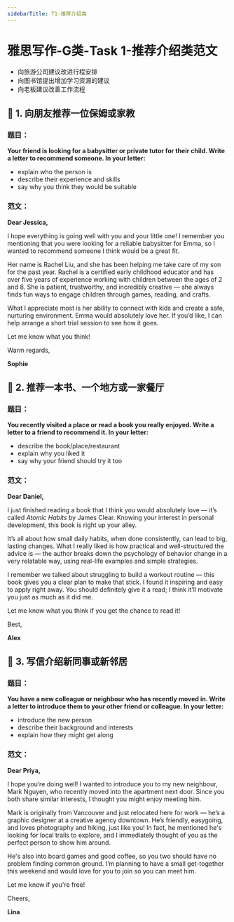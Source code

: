 ```yaml
---
sidebarTitle: T1-推荐介绍类
---
```


# 雅思写作-G类-Task 1-推荐介绍类范文

- 向旅游公司建议改进行程安排
- 向图书馆提出增加学习资源的建议
- 向老板建议改善工作流程

## 📌 1. 向朋友推荐一位保姆或家教

### 题目：

**Your friend is looking for a babysitter or private tutor for their child. Write a letter to recommend someone. In your letter:**

* explain who the person is
* describe their experience and skills
* say why you think they would be suitable

### 范文：

**Dear Jessica,**

I hope everything is going well with you and your little one! I remember you mentioning that you were looking for a reliable babysitter for Emma, so I wanted to recommend someone I think would be a great fit.

Her name is Rachel Liu, and she has been helping me take care of my son for the past year. Rachel is a certified early childhood educator and has over five years of experience working with children between the ages of 2 and 8. She is patient, trustworthy, and incredibly creative — she always finds fun ways to engage children through games, reading, and crafts.

What I appreciate most is her ability to connect with kids and create a safe, nurturing environment. Emma would absolutely love her. If you’d like, I can help arrange a short trial session to see how it goes.

Let me know what you think!

Warm regards,

**Sophie**

## 📌 2. 推荐一本书、一个地方或一家餐厅

### 题目：

**You recently visited a place or read a book you really enjoyed. Write a letter to a friend to recommend it. In your letter:**

* describe the book/place/restaurant
* explain why you liked it
* say why your friend should try it too

### 范文：

**Dear Daniel,**

I just finished reading a book that I think you would absolutely love — it’s called *Atomic Habits* by James Clear. Knowing your interest in personal development, this book is right up your alley.

It’s all about how small daily habits, when done consistently, can lead to big, lasting changes. What I really liked is how practical and well-structured the advice is — the author breaks down the psychology of behavior change in a very relatable way, using real-life examples and simple strategies.

I remember we talked about struggling to build a workout routine — this book gives you a clear plan to make that stick. I found it inspiring and easy to apply right away. You should definitely give it a read; I think it’ll motivate you just as much as it did me.

Let me know what you think if you get the chance to read it!

Best,

**Alex**

## 📌 3. 写信介绍新同事或新邻居

### 题目：

**You have a new colleague or neighbour who has recently moved in. Write a letter to introduce them to your other friend or colleague. In your letter:**

* introduce the new person
* describe their background and interests
* explain how they might get along

### 范文：

**Dear Priya,**

I hope you’re doing well! I wanted to introduce you to my new neighbour, Mark Nguyen, who recently moved into the apartment next door. Since you both share similar interests, I thought you might enjoy meeting him.

Mark is originally from Vancouver and just relocated here for work — he’s a graphic designer at a creative agency downtown. He’s friendly, easygoing, and loves photography and hiking, just like you! In fact, he mentioned he's looking for local trails to explore, and I immediately thought of you as the perfect person to show him around.

He's also into board games and good coffee, so you two should have no problem finding common ground. I’m planning to have a small get-together this weekend and would love for you to join so you can meet him.

Let me know if you're free!

Cheers,

**Lina**
